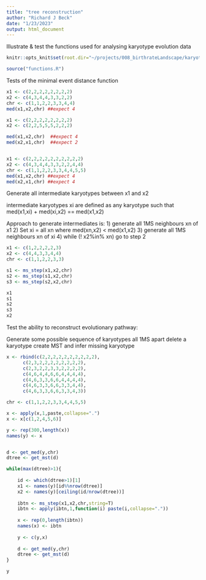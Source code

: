 ```yaml
---
title: "tree reconstruction"
author: "Richard J Beck"
date: "1/23/2023"
output: html_document
---
```


Illustrate & test the functions used for analysing karyotype evolution data

```r
knitr::opts_knit$set(root.dir="~/projects/008_birthrateLandscape/karyotype_evolution/rscripts/")
```

```r
source("functions.R")
```


Tests of  the minimal event distance function
```r

x1 <- c(2,2,2,2,2,2,2,2)
x2 <- c(4,3,4,4,3,3,2,2)
chr <- c(1,1,2,2,3,3,4,4) 
med(x1,x2,chr) ##expect 4

x1 <- c(2,2,2,2,2,2,2,2)
x2 <- c(2,2,5,5,5,2,2,2)

med(x1,x2,chr)  ##expect 4
med(x2,x1,chr)  ##expect 2


x1 <- c(2,2,2,2,2,2,2,2,2,2)
x2 <- c(4,3,4,4,3,3,2,2,4,4)
chr <- c(1,1,2,2,3,3,4,4,5,5)
med(x1,x2,chr) ##expect 4
med(x2,x1,chr) ##expect 4


```


Generate all intermediate karyotypes between x1 and x2

intermediate karyotypes xi are defined as any karyotype such that
med(x1,xi) + med(xi,x2) == med(x1,x2)

Approach to generate intermediates is:
1) generate all 1MS neighbours xn of x1
2) Set xi = all xn where med(xn,x2) < med(x1,x2)
3) generate all 1MS neighbours xn of xi
4) while (! x2%in% xn) go to step 2

```r

x1 <- c(1,2,2,2,2,3)
x2 <- c(4,4,3,3,4,4)
chr <- c(1,1,2,2,3,3)

s1 <- ms_step(x1,x2,chr)
s2 <- ms_step(s1,x2,chr)
s3 <- ms_step(s2,x2,chr)

x1
s1
s2
s3
x2

```

Test the ability to reconstruct evolutionary pathway:

Generate some possible sequence of karyotypes all 1MS apart
delete a karyotype
create MST and infer missing karyotype

```r

x <- rbind(c(2,2,2,2,2,2,2,2,2,2),
      c(2,3,2,2,2,2,2,2,2,2),
      c(2,3,2,2,3,3,2,2,2,2),
      c(4,6,4,4,6,6,4,4,4,4),
      c(4,6,3,3,6,6,4,4,4,4),
      c(4,6,3,3,6,6,3,3,4,4),
      c(4,6,3,3,6,6,3,3,4,3))

chr <- c(1,1,2,2,3,3,4,4,5,5)

x <- apply(x,1,paste,collapse=".")
x <- x[c(1,2,4,5,6)]

y <- rep(300,length(x))
names(y) <- x


d <- get_med(y,chr)
dtree <- get_mst(d)

while(max(dtree)>1){
    
    id <- which(dtree>1)[1]
    x1 <- names(y)[id%%nrow(dtree)]
    x2 <- names(y)[ceiling(id/nrow(dtree))]
    
    ibtn <- ms_step(x1,x2,chr,string=T)
    ibtn <- apply(ibtn,1,function(i) paste(i,collapse="."))
    
    x <- rep(0,length(ibtn))
    names(x) <- ibtn
    
    y <- c(y,x)
    
    d <- get_med(y,chr)
    dtree <- get_mst(d)
}

y
```